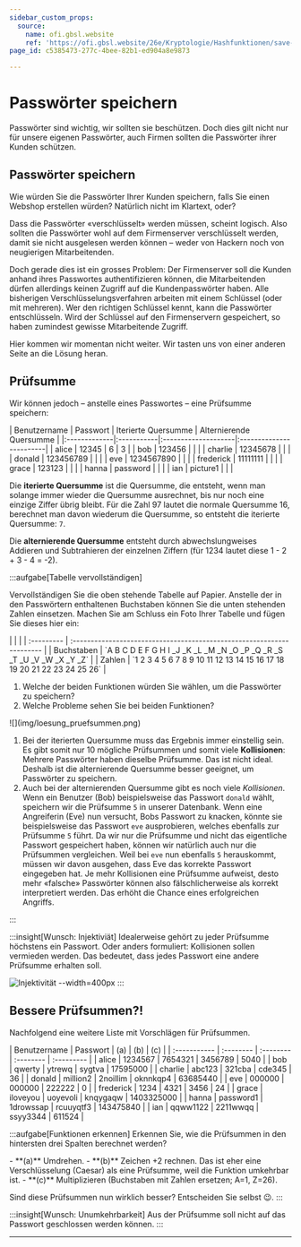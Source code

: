 ```yaml
---
sidebar_custom_props:
  source:
    name: ofi.gbsl.website
    ref: 'https://ofi.gbsl.website/26e/Kryptologie/Hashfunktionen/save-passwords'
page_id: c5385473-277c-4bee-82b1-ed904a8e9873

---
```


# Passwörter speichern
Passwörter sind wichtig, wir sollten sie beschützen. Doch dies gilt nicht nur für unsere eigenen Passwörter, auch Firmen sollten die Passwörter ihrer Kunden schützen.

## Passwörter speichern
Wie würden Sie die Passwörter Ihrer Kunden speichern, falls Sie einen Webshop erstellen würden? Natürlich nicht im Klartext, oder?

Dass die Passwörter «verschlüsselt» werden müssen, scheint logisch. Also sollten die Passwörter wohl auf dem Firmenserver verschlüsselt werden, damit sie nicht ausgelesen werden können – weder von Hackern noch von neugierigen Mitarbeitenden.

Doch gerade dies ist ein grosses Problem: Der Firmenserver soll die Kunden anhand ihres Passwortes authentifizieren können, die Mitarbeitenden dürfen allerdings keinen Zugriff auf die Kundenpasswörter haben. Alle bisherigen Verschlüsselungsverfahren arbeiten mit einem Schlüssel (oder mit mehreren). Wer den richtigen Schlüssel kennt, kann die Passwörter entschlüsseln. Wird der Schlüssel auf den Firmenservern gespeichert, so haben zumindest gewisse Mitarbeitende Zugriff.

Hier kommen wir momentan nicht weiter. Wir tasten uns von einer anderen Seite an die Lösung heran.

## Prüfsumme
Wir können jedoch – anstelle eines Passwortes – eine Prüfsumme speichern:

<div className="slim-table">
  | Benutzername | Passwort   | Iterierte Quersumme | Alternierende Quersumme |
  |:-------------|:-----------|:--------------------|:------------------------|
  | alice        | 12345      | 6                   | 3                       |
  | bob          | 123456     |                     |                         |
  | charlie      | 12345678   |                     |                         |
  | donald       | 123456789  |                     |                         |
  | eve          | 1234567890 |                     |                         |
  | frederick    | 11111111   |                     |                         |
  | grace        | 123123     |                     |                         |
  | hanna        | password   |                     |                         |
  | ian          | picture1   |                     |                         |
</div>

Die **iterierte Quersumme** ist die Quersumme, die entsteht, wenn man solange immer wieder die Quersumme ausrechnet, bis nur noch eine einzige Ziffer übrig bleibt. Für die Zahl 97 lautet die normale Quersumme 16, berechnet man davon wiederum die Quersumme, so entsteht die iterierte Quersumme: `7`.

Die **alternierende Quersumme** entsteht durch abwechslungweises Addieren und Subtrahieren der einzelnen Ziffern (für 1234 lautet diese 1 - 2 + 3 - 4 = -2).

:::aufgabe[Tabelle vervollständigen]
<TaskState id="9c2b620d-d38d-4783-9662-042420cdcd40" />

Vervollständigen Sie die oben stehende Tabelle auf Papier. Anstelle der in den Passwörtern enthaltenen Buchstaben können Sie die unten stehenden Zahlen einsetzen. Machen Sie am Schluss ein Foto Ihrer Tabelle und fügen Sie dieses hier ein:

<QuillV2 id="1f008e64-69d8-4fd2-9107-01aaf56dc776" />

<div className="slim-table no-table-header">
|            |                                                                        |
| :--------- | :--------------------------------------------------------------------- |
| Buchstaben | `A B C D E F G H I _J _K _L _M _N _O _P _Q _R _S _T _U _V _W _X _Y _Z` |
| Zahlen     | `1 2 3 4 5 6 7 8 9 10 11 12 13 14 15 16 17 18 19 20 21 22 23 24 25 26` |
</div>

1. Welche der beiden Funktionen würden Sie wählen, um die Passwörter zu speichern?
2. Welche Probleme sehen Sie bei beiden Funktionen?

<QuillV2 id="2d3b6bd7-eec9-4be4-b44e-cfb8f5d7187b" />

<Solution id="61ae41a7-126a-4889-a428-4f2e4ff8313d">
![](img/loesung_pruefsummen.png)

1. Bei der iterierten Quersumme muss das Ergebnis immer einstellig sein. Es gibt somit nur 10 mögliche Prüfsummen und somit viele **Kollisionen**: Mehrere Passwörter haben dieselbe Prüfsumme. Das ist nicht ideal. Deshalb ist die alternierende Quersumme besser geeignet, um Passwörter zu speichern.
2. Auch bei der alternierenden Quersumme gibt es noch viele _Kollisionen_. Wenn ein Benutzer (Bob) beispielsweise das Passwort `donald` wählt, speichern wir die Prüfsumme `5` in unserer Datenbank. Wenn eine Angreiferin (Eve) nun versucht, Bobs Passwort zu knacken, könnte sie beispielsweise das Passwort `eve` ausprobieren, welches ebenfalls zur Prüfsumme `5` führt. Da wir nur die Prüfsumme und nicht das eigentliche Passwort gespeichert haben, können wir natürlich auch nur die Prüfsummen vergleichen. Weil bei `eve` nun ebenfalls `5` herauskommt, müssen wir davon ausgehen, dass Eve das korrekte Passwort eingegeben hat. Je mehr Kollisionen eine Prüfsumme aufweist, desto mehr «falsche» Passwörter können also fälschlicherweise als korrekt interpretiert werden. Das erhöht die Chance eines erfolgreichen Angriffs. 
</Solution>
:::

:::insight[Wunsch: Injektiviät]
Idealerweise gehört zu jeder Prüfsumme höchstens ein Passwort. Oder anders formuliert: Kollisionen sollen vermieden werden. Das bedeutet, dass jedes Passwort eine andere Prüfsumme erhalten soll.

![Injektivität --width=400px](img/injective.png)
:::

## Bessere Prüfsummen?!
Nachfolgend eine weitere Liste mit Vorschlägen für Prüfsummen.

<div className="slim-table">
| Benutzername | Passwort  | (a)       | (b)       | (c)        |
| :----------- | :-------- | :-------- | :-------- | :--------- |
| alice        | 1234567   | 7654321   | 3456789   | 5040       |
| bob          | qwerty    | ytrewq    | sygtva    | 17595000   |
| charlie      | abc123    | 321cba    | cde345    | 36         |
| donald       | million2  | 2noillim  | oknnkqp4  | 63685440   |
| eve          | 000000    | 000000    | 222222    | 0          |
| frederick    | 1234      | 4321      | 3456      | 24         |
| grace        | iloveyou  | uoyevoli  | knqygaqw  | 1403325000 |
| hanna        | password1 | 1drowssap | rcuuyqtf3 | 143475840  |
| ian          | qqww1122  | 2211wwqq  | ssyy3344  | 611524     |
</div>

:::aufgabe[Funktionen erkennen]
<TaskState id="5475e99e-53cd-4dba-97f8-928e6d20e443" />
Erkennen Sie, wie die Prüfsummen in den hintersten drei Spalten berechnet werden?

<QuillV2 id="4d4d0e4f-16e9-4065-843d-c80f43a0f5f4" />

<Solution id="51fa6805-f47a-4314-b2c4-1ebaa81b3622">
- **(a)** Umdrehen.
- **(b)** Zeichen +2 rechnen. Das ist eher eine Verschlüsselung (Caesar) als eine Prüfsumme, weil die Funktion umkehrbar ist.
- **(c)** Multiplizieren (Buchstaben mit Zahlen ersetzen; A=1, Z=26).

Sind diese Prüfsummen nun wirklich besser? Entscheiden Sie selbst 😉.
</Solution>
:::

:::insight[Wunsch: Unumkehrbarkeit]
Aus der Prüfsumme soll nicht auf das Passwort geschlossen werden können.
:::

---
